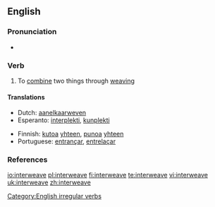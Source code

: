 ==English==

===Pronunciation===
*{{IPA|/'ɪntərwiːv/}}

===Verb===
{{en-verb|interweaves|interweaving|interwove|interwoven}}

# To [[combine]] two things through [[weaving]]

====Translations====
{{trans-top|to combine two things through weaving}}
*Dutch: [[aanelkaarweven]]
*Esperanto: [[interplekti]], [[kunplekti]]
{{trans-mid}}
*Finnish: [[kutoa]] [[yhteen]], [[punoa]] [[yhteen]]
*Portuguese: [[entrançar]], [[entrelaçar]]
{{trans-bottom}}

===References===
{{R:Century 1911}}
{{R:Webster 1913}}

[[Category:English irregular verbs]]

[[io:interweave]]
[[pl:interweave]]
[[fi:interweave]]
[[te:interweave]]
[[vi:interweave]]
[[uk:interweave]]
[[zh:interweave]]